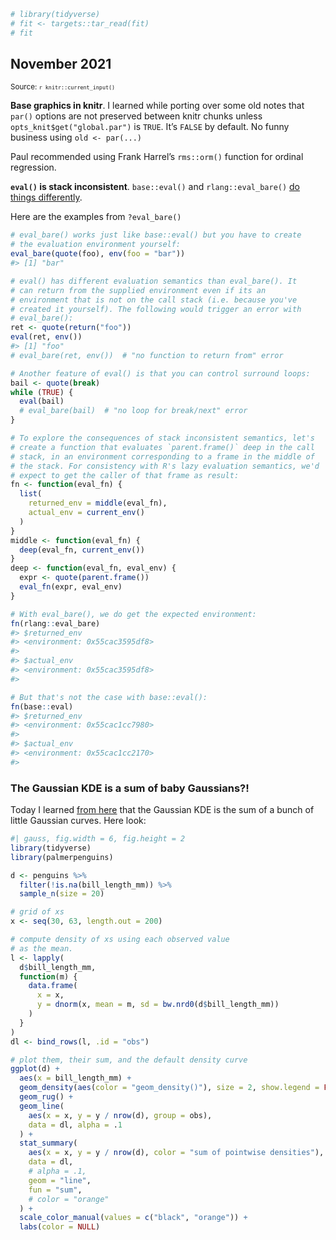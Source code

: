 <!--- Timestamp to trigger book rebuilds: `r Sys.time()` --->

```r
# library(tidyverse)
# fit <- targets::tar_read(fit)
# fit
```

## November 2021

<small>Source: <code>`r knitr::current_input()`</code></small>



**Base graphics in knitr**. I learned while porting over some old notes
that `par()` options are not preserved between knitr chunks unless
`opts_knit$get("global.par")` is `TRUE`. It's `FALSE` by default. No
funny business using `old <- par(...)`

Paul recommended using Frank Harrel's `rms::orm()` function for ordinal
regression.

**`eval()` is stack inconsistent**. `base::eval()` and `rlang::eval_bare()` [do things differently](https://rlang.r-lib.org/reference/eval_bare.html).

Here are the examples from `?eval_bare()`

```r
# eval_bare() works just like base::eval() but you have to create
# the evaluation environment yourself:
eval_bare(quote(foo), env(foo = "bar"))
#> [1] "bar"

# eval() has different evaluation semantics than eval_bare(). It
# can return from the supplied environment even if its an
# environment that is not on the call stack (i.e. because you've
# created it yourself). The following would trigger an error with
# eval_bare():
ret <- quote(return("foo"))
eval(ret, env())
#> [1] "foo"
# eval_bare(ret, env())  # "no function to return from" error

# Another feature of eval() is that you can control surround loops:
bail <- quote(break)
while (TRUE) {
  eval(bail)
  # eval_bare(bail)  # "no loop for break/next" error
}

# To explore the consequences of stack inconsistent semantics, let's
# create a function that evaluates `parent.frame()` deep in the call
# stack, in an environment corresponding to a frame in the middle of
# the stack. For consistency with R's lazy evaluation semantics, we'd
# expect to get the caller of that frame as result:
fn <- function(eval_fn) {
  list(
    returned_env = middle(eval_fn),
    actual_env = current_env()
  )
}
middle <- function(eval_fn) {
  deep(eval_fn, current_env())
}
deep <- function(eval_fn, eval_env) {
  expr <- quote(parent.frame())
  eval_fn(expr, eval_env)
}

# With eval_bare(), we do get the expected environment:
fn(rlang::eval_bare)
#> $returned_env
#> <environment: 0x55cac3595df8>
#> 
#> $actual_env
#> <environment: 0x55cac3595df8>
#> 

# But that's not the case with base::eval():
fn(base::eval)
#> $returned_env
#> <environment: 0x55cac1cc7980>
#> 
#> $actual_env
#> <environment: 0x55cac1cc2170>
#> 
```

### The Gaussian KDE is a sum of baby Gaussians?!

Today I learned [from
here](https://support.numxl.com/hc/en-us/articles/216478703-Kernel-density-estimation-KDE-Plot)
that the Gaussian KDE is the sum of a bunch of little Gaussian curves.
Here look:

```r
#| gauss, fig.width = 6, fig.height = 2
library(tidyverse)
library(palmerpenguins)

d <- penguins %>% 
  filter(!is.na(bill_length_mm)) %>% 
  sample_n(size = 20)

# grid of xs
x <- seq(30, 63, length.out = 200)

# compute density of xs using each observed value
# as the mean.
l <- lapply(
  d$bill_length_mm,
  function(m) {
    data.frame(
      x = x,
      y = dnorm(x, mean = m, sd = bw.nrd0(d$bill_length_mm)) 
    )
  }
) 
dl <- bind_rows(l, .id = "obs")

# plot them, their sum, and the default density curve
ggplot(d) + 
  aes(x = bill_length_mm) + 
  geom_density(aes(color = "geom_density()"), size = 2, show.legend = FALSE) +
  geom_rug() +
  geom_line(
    aes(x = x, y = y / nrow(d), group = obs),
    data = dl, alpha = .1
  ) + 
  stat_summary(
    aes(x = x, y = y / nrow(d), color = "sum of pointwise densities"),
    data = dl, 
    # alpha = .1, 
    geom = "line",
    fun = "sum", 
    # color = "orange"
  ) +
  scale_color_manual(values = c("black", "orange")) +
  labs(color = NULL)
```

